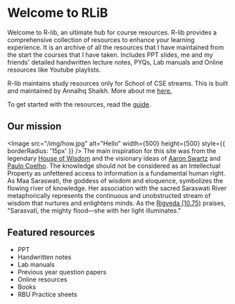
# Welcome to RLiB
 
Welcome to R-lib, an ultimate hub for course resources. 
R-lib provides a comprehensive collection of resources to enhance your learning experience.
It is an archive of all the resources that I have maintained from the start the courses that I have taken.
Includes PPT slides, me and my friends' detailed handwritten lecture notes, PYQs, Lab manuals and Online resources like Youtube playlists.
 
R-lib maintains study resources only for School of CSE streams.
This is built and maintained by Annalhq Shaikh. More about me [here.](about)

To get started with the resources, read the [guide](/guide).
## Our mission
<Image src="/img/how.jpg" alt="Hello" width={500} height={500} style={{ borderRadius: '15px' }} />
The main inspiration for this site was from the legendary [House of Wisdom](https://www.wikiwand.com/en/House_of_Wisdom) and the visionary ideas of [Aaron Swartz](https://en.wikipedia.org/wiki/Aaron_Swartz) and [Paulo Coelho](https://x.com/paulocoelho/status/795429831030829056?lang=en).
The knowledge should not be considered as an Intellectual Property as unfettered access to information is a fundamental human right. 
As Maa Saraswati, the goddess of wisdom and eloquence, symbolizes the flowing river of knowledge. Her association with the sacred Saraswati River metaphorically represents the continuous and unobstructed stream of wisdom that nurtures and enlightens minds. As the [Rigveda (10.75)](https://www.wisdomlib.org/hinduism/book/rig-veda-english-translation/d/doc839377.html) praises, "Sarasvatī, the mighty flood—she with her light illuminates."

## Featured resources
* PPT
* Handwritten notes
* Lab manuals
* Previous year question papers   
* Online resources
* Books
* RBU Practice sheets
